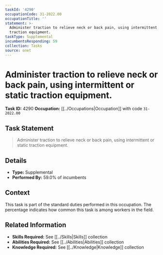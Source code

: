 ```yaml
---
taskId: '4290'
occupationCode: 31-2022.00
occupationTitle: ''
statement: >-
  Administer traction to relieve neck or back pain, using intermittent or static
  traction equipment.
taskType: Supplemental
incumbentsResponding: 59
collection: Tasks
source: onet
---
```

# Administer traction to relieve neck or back pain, using intermittent or static traction equipment.

**Task ID:** 4290
**Occupation:** [[../Occupations|Occupation]] with code `31-2022.00`

## Task Statement

> Administer traction to relieve neck or back pain, using intermittent or static traction equipment.

## Details

- **Type:** Supplemental
- **Performed By:** 59.0% of incumbents

## Context

This task is part of the standard duties performed in this occupation. The percentage indicates how common this task is among workers in the field.

## Related Information

- **Skills Required:** See [[../Skills|Skills]] collection
- **Abilities Required:** See [[../Abilities|Abilities]] collection
- **Knowledge Required:** See [[../Knowledge|Knowledge]] collection
